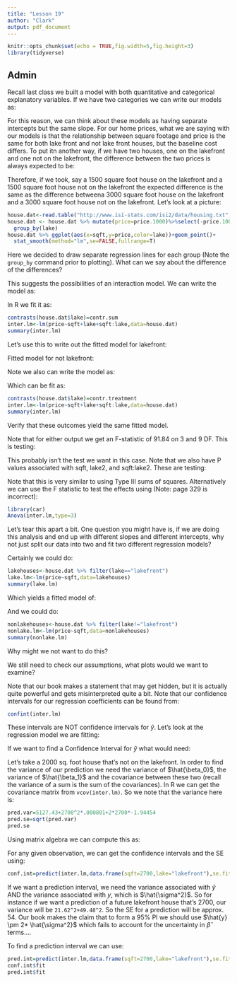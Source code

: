 ```yaml
---
title: "Lesson 19"
author: "Clark"
output: pdf_document
---
```


```r
knitr::opts_chunk$set(echo = TRUE,fig.width=5,fig.height=3)
library(tidyverse)
```

## Admin

Recall last class we built a model with both quantitative and categorical explanatory variables.  If we have two categories we can write our models as:


\vspace{1.5in}

For this reason, we can think about these models as having separate intercepts but the same slope.  For our home prices, what we are saying with our models is that the relationship between square footage and price is the same for both lake front and not lake front houses, but the baseline cost differs.  To put itn another way, if we have two houses, one on the lakefront and one not on the lakefront, the difference between the two prices is always expected to be:

\vspace{.5in}

Therefore, if we took, say a 1500 square foot house on the lakefront and a 1500 square foot house not on the lakefront the expected difference is the same as the difference betweena 3000 square foot house on the lakefront and a 3000 square foot house not on the lakefront.  Let's look at a picture:

```r
house.dat<-read.table("http://www.isi-stats.com/isi2/data/housing.txt",header=T)
house.dat <- house.dat %>% mutate(price=price.1000)%>%select(-price.1000)%>%
  group_by(lake)
house.dat %>% ggplot(aes(x=sqft,y=price,color=lake))+geom_point()+
  stat_smooth(method="lm",se=FALSE,fullrange=T)
```

Here we decided to draw separate regression lines for each group (Note the `group_by` command prior to plotting).  What can we say about the difference of the differences?

\vspace{.5in}

This suggests the possibilities of an interaction model.  We can write the model as:

\vspace{1.in}

In R we fit it as:

```r
contrasts(house.dat$lake)=contr.sum
inter.lm<-lm(price~sqft+lake+sqft:lake,data=house.dat)
summary(inter.lm)
```

Let's use this to write out the fitted model for lakefront:

\vspace{.5in}

Fitted model for not lakefront:

\vspace{.5in}

Note we also can write the model as:

\vspace{1.in}

Which can be fit as:

```r
contrasts(house.dat$lake)=contr.treatment
inter.lm<-lm(price~sqft+lake+sqft:lake,data=house.dat)
summary(inter.lm)
```

Verify that these outcomes yield the same fitted model.

Note that for either output we get an F-statistic of 91.84 on 3 and 9 DF.  This is testing:

\vspace{.5in}

This probably isn't the test we want in this case.  Note that we also have P values associated with sqft, lake2, and sqft:lake2.  These are testing:

\vspace{1.in}

Note that this is very similar to using Type III sums of squares.  Alternatively we can use the F statistic to test the effects using (Note: page 329 is incorrect):

```r
library(car)
Anova(inter.lm,type=3)
```

Let's tear this apart a bit.  One question you might have is, if we are doing this analysis and end up with different slopes and different intercepts, why not just split our data into two and fit two different regression models?

Certainly we could do:

```r
lakehouses<-house.dat %>% filter(lake=="lakefront")
lake.lm<-lm(price~sqft,data=lakehouses)
summary(lake.lm)

```

Which yields a fitted model of:

\vspace{1.in}

And we could do:
```r
nonlakehouses<-house.dat %>% filter(lake!="lakefront")
nonlake.lm<-lm(price~sqft,data=nonlakehouses)
summary(nonlake.lm)

```

Why might we not want to do this?

\vspace{1.in}

We still need to check our assumptions, what plots would we want to examine?

\vspace{.5in}

Note that our book makes a statement that may get hidden, but it is actually quite powerful and gets misinterpreted quite a bit.  Note that our confidence intervals for our regression coefficients can be found from:

```r
confint(inter.lm)
```

These intervals are NOT confidence intervals for $\hat{y}$.  Let's look at the regression model we are fitting:

\vspace{.5in}

If we want to find a Confidence Interval for $\hat{y}$ what would need:

\vspace{.3in}

Let's take a 2000 sq. foot house that's not on the lakefront.  In order to find the variance of our prediction we need the variance of $\hat{\beta_0}$, the variance of $\hat{\beta_1}$ and the covariance between these two (recall the variance of a sum is the sum of the covariances).  In R we can get the covariance matrix from `vcov(inter.lm)`.  So we note that the variance here is:

```r
pred.var=5127.43+2700^2*.000801+2*2700*-1.94454
pred.se=sqrt(pred.var)
pred.se
```

 Using matrix algebra we can compute this as:

\vspace{.5in}

For any given observation, we can get the confidence intervals and the SE using:

```r
conf.int=predict(inter.lm,data.frame(sqft=2700,lake="lakefront"),se.fit=TRUE,interval="confidence")
```

If we want a prediction interval, we need the variance associated with $\hat{y}$ AND the variance associated with $y$, which is $\hat{\sigma^2}$.  So for instance if we want a prediction of a future lakefront house that's 2700, our variance will be `21.62^2+49.48^2`.  So the SE for a prediction will be approx. 54.  Our book makes the claim that to form a 95\% PI we should use $\hat{y} \pm 2* \hat{\sigma^2}$ which fails to account for the uncertainty in $\hat{\beta}$ terms....

To find a prediction interval we can use:

```r
pred.int=predict(inter.lm,data.frame(sqft=2700,lake="lakefront"),se.fit=TRUE,interval="prediction")
conf.int$fit
pred.int$fit  
```

